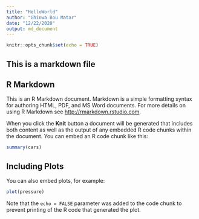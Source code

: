 ```yaml
---
title: "HelloWorld"
author: "Ghinwa Bou Matar"
date: "12/22/2020"
output: md_document
---
```


```r
knitr::opts_chunk$set(echo = TRUE)
```



## This is a markdown file




## R Markdown

This is an R Markdown document. Markdown is a simple formatting syntax for authoring HTML, PDF, and MS Word documents. For more details on using R Markdown see <http://rmarkdown.rstudio.com>.

When you click the **Knit** button a document will be generated that includes both content as well as the output of any embedded R code chunks within the document. You can embed an R code chunk like this:

```r
summary(cars)
```

## Including Plots

You can also embed plots, for example:

```r
plot(pressure)
```

Note that the `echo = FALSE` parameter was added to the code chunk to prevent printing of the R code that generated the plot.
